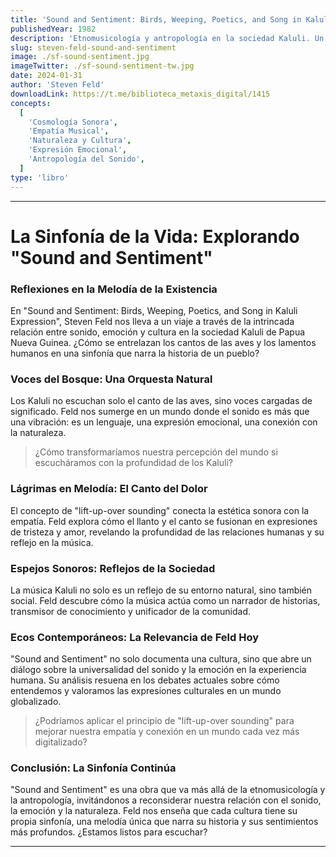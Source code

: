 ```yaml
---
title: 'Sound and Sentiment: Birds, Weeping, Poetics, and Song in Kaluli Expression'
publishedYear: 1982
description: 'Etnomusicología y antropología en la sociedad Kaluli. Un análisis de cómo sonido, música y emoción se entrelazan en expresiones culturales, reflejando la conexión entre la naturaleza y la experiencia humana.'
slug: steven-feld-sound-and-sentiment
image: ./sf-sound-sentiment.jpg
imageTwitter: ./sf-sound-sentiment-tw.jpg
date: 2024-01-31
author: 'Steven Feld'
downloadLink: https://t.me/biblioteca_metaxis_digital/1415
concepts:
  [
    'Cosmología Sonora',
    'Empatía Musical',
    'Naturaleza y Cultura',
    'Expresión Emocional',
    'Antropología del Sonido',
  ]
type: 'libro'
---
```


---

# La Sinfonía de la Vida: Explorando "Sound and Sentiment"

### Reflexiones en la Melodía de la Existencia

En "Sound and Sentiment: Birds, Weeping, Poetics, and Song in Kaluli Expression", Steven Feld nos lleva a un viaje a través de la intrincada relación entre sonido, emoción y cultura en la sociedad Kaluli de Papua Nueva Guinea. ¿Cómo se entrelazan los cantos de las aves y los lamentos humanos en una sinfonía que narra la historia de un pueblo?

### Voces del Bosque: Una Orquesta Natural

Los Kaluli no escuchan solo el canto de las aves, sino voces cargadas de significado. Feld nos sumerge en un mundo donde el sonido es más que una vibración: es un lenguaje, una expresión emocional, una conexión con la naturaleza.

> ¿Cómo transformaríamos nuestra percepción del mundo si escucháramos con la profundidad de los Kaluli?

### Lágrimas en Melodía: El Canto del Dolor

El concepto de "lift-up-over sounding" conecta la estética sonora con la empatía. Feld explora cómo el llanto y el canto se fusionan en expresiones de tristeza y amor, revelando la profundidad de las relaciones humanas y su reflejo en la música.

### Espejos Sonoros: Reflejos de la Sociedad

La música Kaluli no solo es un reflejo de su entorno natural, sino también social. Feld descubre cómo la música actúa como un narrador de historias, transmisor de conocimiento y unificador de la comunidad.

### Ecos Contemporáneos: La Relevancia de Feld Hoy

"Sound and Sentiment" no solo documenta una cultura, sino que abre un diálogo sobre la universalidad del sonido y la emoción en la experiencia humana. Su análisis resuena en los debates actuales sobre cómo entendemos y valoramos las expresiones culturales en un mundo globalizado.

> ¿Podríamos aplicar el principio de "lift-up-over sounding" para mejorar nuestra empatía y conexión en un mundo cada vez más digitalizado?

### Conclusión: La Sinfonía Continúa

"Sound and Sentiment" es una obra que va más allá de la etnomusicología y la antropología, invitándonos a reconsiderar nuestra relación con el sonido, la emoción y la naturaleza. Feld nos enseña que cada cultura tiene su propia sinfonía, una melodía única que narra su historia y sus sentimientos más profundos. ¿Estamos listos para escuchar?

---
